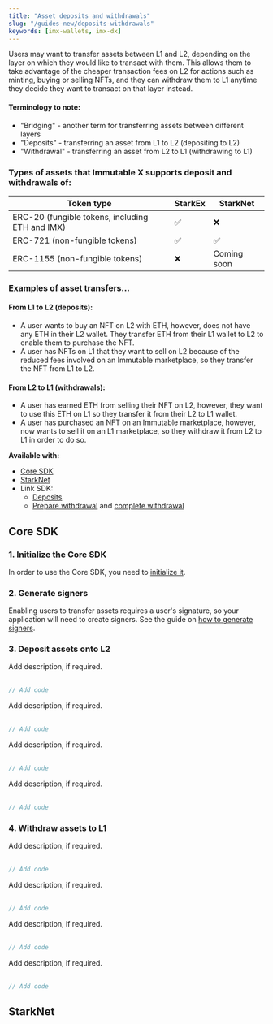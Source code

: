 ```yaml
---
title: "Asset deposits and withdrawals"
slug: "/guides-new/deposits-withdrawals"
keywords: [imx-wallets, imx-dx]
---
```



Users may want to transfer assets between L1 and L2, depending on the layer on which they would like to transact with them. This allows them to take advantage of the cheaper transaction fees on L2 for actions such as minting, buying or selling NFTs, and they can withdraw them to L1 anytime they decide they want to transact on that layer instead.

#### Terminology to note:
* "Bridging" - another term for transferring assets between different layers
* "Deposits" - transferring an asset from L1 to L2 (depositing to L2)
* "Withdrawal" - transferring an asset from L2 to L1 (withdrawing to L1)

### Types of assets that Immutable X supports deposit and withdrawals of:
| Token type                                      | StarkEx | StarkNet     |
| ----------------------------------------------- | ------- | ------------ |
| ERC-20 (fungible tokens, including ETH and IMX) | ✅      | ❌            |
| ERC-721 (non-fungible tokens)                   | ✅      | ✅            |
| ERC-1155 (non-fungible tokens)                  | ❌      | Coming soon  |         

### Examples of asset transfers...

#### From L1 to L2 (deposits):
* A user wants to buy an NFT on L2 with ETH, however, does not have any ETH in their L2 wallet. They transfer ETH from their L1 wallet to L2 to enable them to purchase the NFT.
* A user has NFTs on L1 that they want to sell on L2 because of the reduced fees involved on an Immutable marketplace, so they transfer the NFT from L1 to L2. 

#### From L2 to L1 (withdrawals):
* A user has earned ETH from selling their NFT on L2, however, they want to use this ETH on L1 so they transfer it from their L2 to L1 wallet.
* A user has purchased an NFT on an Immutable marketplace, however, now wants to sell it on an L1 marketplace, so they withdraw it from L2 to L1 in order to do so.

**Available with:**
* [Core SDK](#core-sdk)
* [StarkNet](#starknet)
* Link SDK:
  * [Deposits](/docs/link-deposit-options)
  * [Prepare withdrawal](/docs/linkpreparewithdrawal) and [complete withdrawal](/docs/linkcompletewithdrawal)

## Core SDK

### 1. Initialize the Core SDK
In order to use the Core SDK, you need to [initialize it](./get-started#getting-started-with-the-core-sdk).

### 2. Generate signers
Enabling users to transfer assets requires a user's signature, so your application will need to create signers. See the guide on [how to generate signers](/docs/guides-new/generate-signers).

### 3. Deposit assets onto L2
<Tabs>
  <TabItem value="typescript" label="Typescript Core SDK">
    Add description, if required.
    <br/><br/>

```ts
// Add code
```
  </TabItem>
  <TabItem value="kotlin" label="Kotlin (JVM) Core SDK">
    Add description, if required.
    <br/><br/>

```kotlin
// Add code
``` 
  </TabItem>
  <TabItem value="Swift" label="Swift Core SDK">
    Add description, if required.
    <br/><br/>

```swift
// Add code
```
  </TabItem>
  <TabItem value="go" label="Golang Core SDK">
    Add description, if required.
    <br/><br/>

```go
// Add code
```
  </TabItem>
</Tabs>

### 4. Withdraw assets to L1
<Tabs>
  <TabItem value="typescript" label="Typescript Core SDK">
    Add description, if required.
    <br/><br/>

```ts
// Add code
```
  </TabItem>
  <TabItem value="kotlin" label="Kotlin (JVM) Core SDK">
    Add description, if required.
    <br/><br/>

```kotlin
// Add code
``` 
  </TabItem>
  <TabItem value="Swift" label="Swift Core SDK">
    Add description, if required.
    <br/><br/>

```swift
// Add code
```
  </TabItem>
  <TabItem value="go" label="Golang Core SDK">
    Add description, if required.
    <br/><br/>

```go
// Add code
```
  </TabItem>
</Tabs>

## StarkNet





